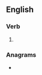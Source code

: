 ==English==

===Verb===
{{head|en|verb form}}

# {{en-third-person singular of|perambulate}}

===Anagrams===
* {{anagrams|en|preambulates}}